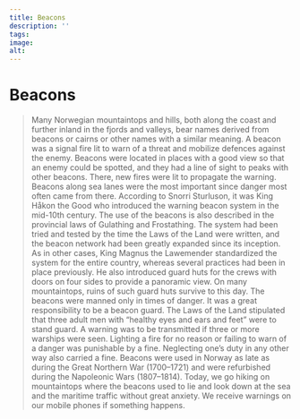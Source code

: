 ```yaml
---
title: Beacons
description: ''
tags:
image: 
alt: 
---
```



# Beacons

<Blockquote
    quote='“Guards are to light the beacon upon seeing three or more warships”'
    footer='Land defence section, chapter 4' />

<Spacer height={40}/>
<Container stil="initial side">
    Many Norwegian mountaintops and hills, both along the coast and further inland in the fjords and valleys, bear names derived from beacons or cairns or other names with a similar meaning. 
    A beacon was a signal fire lit to warn of a threat and mobilize defences against the enemy. 
    Beacons were located in places with a good view so that an enemy could be spotted, and they had a line of sight to peaks with other beacons. 
    There, new fires were lit to propagate the warning. 
    Beacons along sea lanes were the most important since danger most often came from there. 
    According to Snorri Sturluson, it was King Håkon the Good who introduced the warning beacon system in the mid-10th century. 
    The use of the beacons is also described in the provincial laws of Gulathing and Frostathing. 
    The system had been tried and tested by the time the Laws of the Land were written, and the beacon network had been greatly expanded since its inception. 
    As in other cases, King Magnus the Lawemender standardized the system for the entire country, whereas several practices had been in place previously. 
    He also introduced guard huts for the crews with doors on four sides to provide a panoramic view. 
    On many mountaintops, ruins of such guard huts survive to this day. 
    The beacons were manned only in times of danger. 
    It was a great responsibility to be a beacon guard. 
    The Laws of the Land stipulated that three adult men with “healthy eyes and ears and feet” were to stand guard. 
    A warning was to be transmitted if three or more warships were seen. 
    Lighting a fire for no reason or failing to warn of a danger was punishable by a fine. 
    Neglecting one’s duty in any other way also carried a fine. 
    Beacons were used in Norway as late as during the Great Northern War (1700–1721) and were refurbished during the Napoleonic Wars (1807–1814). 
    Today, we go hiking on mountaintops where the beacons used to lie and look down at the sea and the maritime traffic without great anxiety. 
    We receive warnings on our mobile phones if something happens.
</Container>